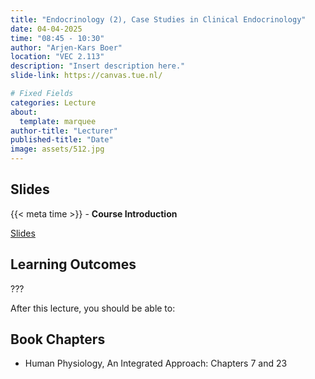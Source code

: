 ```yaml
---
title: "Endocrinology (2), Case Studies in Clinical Endocrinology"
date: 04-04-2025
time: "08:45 - 10:30"
author: "Arjen-Kars Boer"
location: "VEC 2.113"
description: "Insert description here."
slide-link: https://canvas.tue.nl/

# Fixed Fields
categories: Lecture
about:
  template: marquee
author-title: "Lecturer"
published-title: "Date"
image: assets/512.jpg
---
```


## Slides
::: slide-deck
{{< meta time >}} - **Course Introduction**

::: slides
[Slides]({{< meta slide-link >}})
:::
:::

## Learning Outcomes

::: {.callout-important title="Principal Learning Outcome 1"}
???
:::

After this lecture, you should be able to:

## Book Chapters

- Human Physiology, An Integrated Approach: Chapters 7 and 23